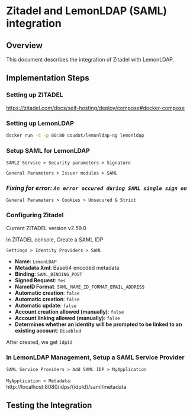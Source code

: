 
# Zitadel and LemonLDAP (SAML) integration

## Overview
This document describes the integration of Zitadel with LemonLDAP.

## Implementation Steps

### Setting up ZITADEL

https://zitadel.com/docs/self-hosting/deploy/compose#docker-compose

### Setting up LemonLDAP

```bash
docker run -d -p 80:80 coudot/lemonldap-ng lemonldap
```

### Setup SAML for LemonLDAP

`SAML2 Service > Security parameters > Signature`

`General Parameters > Issuer modules > SAML`

### _Fixing for error: `An error occured during SAML single sign on`_

`General Parameters > Cookies > Unsecured & Strict`

### Configuring Zitadel

Current ZITADEL version v2.59.0

In ZITADEL console, Create a SAML IDP

`Settings > Identity Providers > SAML`

- **Name**: `LemonLDAP`
- **Metadata Xml**: Base64 encoded metadata
- **Binding**: `SAML_BINDING_POST`
- **Signed Request**: `Yes`
- **NameID Format**: `SAML_NAME_ID_FORMAT_EMAIL_ADDRESS`
- **Automatic creation**: `false`
- **Automatic creation**: `false`
- **Automatic update**: `false`
- **Account creation allowed (manually)**: `false`
- **Account linking allowed (manually)**: `false`
- **Determines whether an identity will be prompted to be linked to an existing account**: `Disabled`

After created, we get `idpId`

### In LemonLDAP Management, Setup a SAML Service Provider

`SAML Service Providers > Add SAML IDP > MyApplication`

`MyApplication > Metadata`:
http://localhost:8080/idps/{idpId}/saml/metadata

## Testing the Integration
